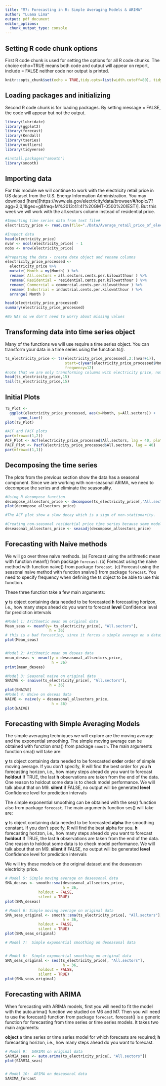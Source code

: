 ```yaml
---
title: "M7: Forecasting in R: Simple Averaging Models & ARIMA"
author: "Luana Lima"
output: pdf_document
editor_options: 
  chunk_output_type: console
---
```


## Setting R code chunk options

First R code chunk is used for setting the options for all R code chunks. The choice echo=TRUE means both code and output will appear on report, include = FALSE neither code nor output is printed.

```r
knitr::opts_chunk$set(echo = TRUE,tidy.opts=list(width.cutoff=80), tidy=FALSE) 
```

## Loading packages and initializing

Second R code chunk is for loading packages. By setting message = FALSE, the code will appear but not the output. 

```r
library(lubridate)
library(ggplot2)
library(forecast)  
library(Kendall)
library(tseries)
library(outliers)
library(tidyverse)

#install.packages("smooth")
library(smooth)

```

## Importing data

For this module we will continue to work with the electricity retail price in US dataset from the U.S. Energy Information Administration. You may download  [here][https://www.eia.gov/electricity/data/browser/#/topic/7?agg=2,0,1&geo=g&freq=M%2013:41:41%20GMT-0500%20(EST)]. But this week we will work with the all.sectors column instead of residential price.

```r

#Importing time series data from text file#
electricity_price <- read.csv(file="./Data/Average_retail_price_of_electricity_United_States_monthly.csv",header=TRUE,skip=4)

#Inspect data
head(electricity_price)
nvar <- ncol(electricity_price) - 1
nobs <- nrow(electricity_price)

#Preparing the data - create date object and rename columns
electricity_price_processed <-
  electricity_price %>%
  mutate( Month = my(Month) ) %>% 
  rename( All.sectors = all.sectors.cents.per.kilowatthour ) %>% 
  rename( Residential = residential.cents.per.kilowatthour ) %>% 
  rename( Commercial = commercial.cents.per.kilowatthour ) %>% 
  rename( Industrial = industrial.cents.per.kilowatthour ) %>% 
  arrange( Month )

head(electricity_price_processed)
summary(electricity_price_processed)

#No NAs so we don't need to worry about missing values

```

## Transforming data into time series object

Many of the functions we will use require a time series object. You can transform your data in a time series using the function *ts()*. 

```r
ts_electricity_price <- ts(electricity_price_processed[,2:(nvar+1)],
                           start=c(year(electricity_price_processed$Month[1]),month(electricity_price_processed$Month[1])),
                           frequency=12) 
#note that we are only transforming columns with electricity price, not the date columns  
head(ts_electricity_price,15)
tail(ts_electricity_price,15)

```

## Initial Plots

```r

TS_Plot <- 
  ggplot(electricity_price_processed, aes(x=Month, y=All.sectors)) +
      geom_line()
plot(TS_Plot)

#ACF and PACF plots
par(mfrow=c(1,2))
ACF_Plot <- Acf(electricity_price_processed$All.sectors, lag = 40, plot = TRUE)
PACF_Plot <- Pacf(electricity_price_processed$All.sectors, lag = 40)
par(mfrow=c(1,1))
```


## Decomposing the time series 

The plots from the previous section show the data has a seasonal component. Since we are working with non-seasonal ARIMA, we need to decompose the series and eliminate the seasonality.

```r
#Using R decompose function
decompose_allsectors_price <- decompose(ts_electricity_price[,"All.sectors"],"additive")
plot(decompose_allsectors_price)

#The ACF plot show a slow decay which is a sign of non-stationarity.

#Creating non-seasonal residential price time series because some models can't handle seasonality
deseasonal_allsectors_price <- seasadj(decompose_allsectors_price)  


```


## Forecasting with Naive methods

We will go over three naive methods.
(a) Forecast using the arithmetic mean with function meanf() from package `forecast`.
(b) Forecast using the naive method with function naive() from package `forecast`.
(c) Forecast using the seasonal naive method with function snaive() from package `forecast`. You need to specify frequency when defining the ts object to be able to use this function.

These three function take a few main arguments:

**y** ts object containing data needed to be forecasted
**h** forecasting horizon, i.e., how many steps ahead do you want to forecast
**level** Confidence level for prediction intervals



```r
#Model 1: Arithmetic mean on original data
Mean_seas <- meanf(y= ts_electricity_price[, "All.sectors"],
                    h = 36)
# this is a bad forcasting, since it forces a simple average on a dataset with seasonality 
plot(Mean_seas)


#Model 2: Arithmetic mean on deseas data
mean_deseas <- meanf(y = deseasonal_allsectors_price,
                     h = 36)
print(mean_deseas)

#Model 3: Seasonal naive on original data
SNAIVE <- snaive(ts_electricity_price[, "All.sectors"],
                    h = 36)
plot(SNAIVE)
#Model 4: Naive on deseas data
NAIVE <- naive(y = deseasonal_allsectors_price,
                     h = 36)
plot(NAIVE)


```



## Forecasting with Simple Averaging Models

The simple averaging techniques we will explore are the moving average and the exponential smoothing. The simple moving average can be obtained with function sma() from package `smooth`. The main arguments function sma() will take are:

**y** ts object containing data needed to be forecasted
**order** order of simple moving average. If you don't specify, R will find the best order for you
**h** forecasting horizon, i.e., how many steps ahead do you want to forecast
**holdout** If TRUE, the last **h** observations are taken from the end of the data. One reason to holdout some data is to check model performance. We will talk about that on M9.
**silent** if FALSE, no output will be generated
**level** Confidence level for prediction intervals


The simple exponential smoothing can be obtained with the ses() function also from package `forecast`. The main arguments function ses() will take are:

**y** ts object containing data needed to be forecasted
**alpha** the smoothing constant. If you don't specify, R will find the best alpha for you. 
**h** forecasting horizon, i.e., how many steps ahead do you want to forecast
**holdout** If TRUE, the last **h** observations are taken from the end of the data. One reason to holdout some data is to check model performance. We will talk about that on M9.
**silent** if FALSE, no output will be generated
**level** Confidence level for prediction intervals


We will try these models on the original dataset and the deaseason electricity price.

```r
# Model 5: Simple moving average on deseasonal data
SMA_deseas <- smooth::sma(deseasonal_allsectors_price,
                          h = 36,
               holdout = FALSE,
               silent = TRUE)
plot(SMA_deseas)

# Model 6: Simple moving average on original data
SMA_seas_original <- smooth::sma(ts_electricity_price[, "All.sectors"],
                          h = 36,
               holdout = FALSE,
               silent = TRUE)
plot(SMA_seas_original)

# Model 7:  Simple exponential smoothing on deseasonal data


# Model 8:  Simple exponential smoothing on original data
SMA_seas_original <- ses(ts_electricity_price[, "All.sectors"],
                          h = 36,
               holdout = FALSE,
               silent = TRUE)
plot(SMA_seas_original)


```


## Forecasting with ARIMA

When forecasting with ARIMA models, first you will need to fit the model with the auto.arima() function we studied on M6 and M7. Then you will need to use the forecast() function from package `forecast`. forecast() is a generic function for forecasting from time series or time series models. It takes two main arguments:

**object** 	a time series or time series model for which forecasts are required;
**h** forecasting horizon, i.e., how many steps ahead do you want to forecast.

```r

# Model 9:  SARIMA on original data
SARMIA_seas <- auto.arima(ts_electricity_price[, "All.sectors"])
plot(SARMIA_seas)


# Model 10:  ARIMA on deseasonal data
SARIMA_forcast


```


